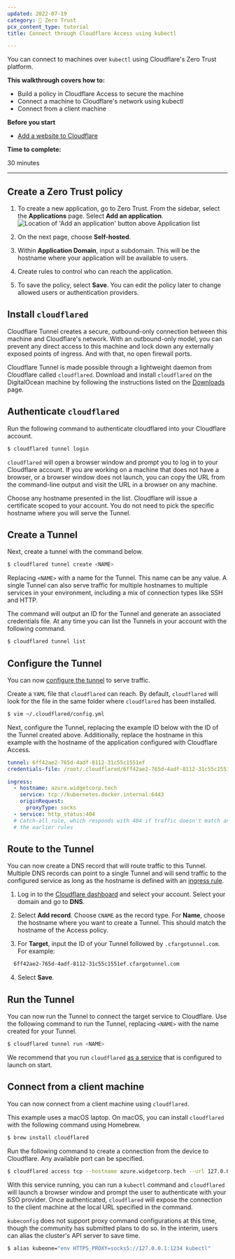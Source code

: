 ```yaml
---
updated: 2022-07-19
category: 🔐 Zero Trust
pcx_content_type: tutorial
title: Connect through Cloudflare Access using kubectl

---
```


You can connect to machines over `kubectl` using Cloudflare's Zero Trust platform.

**This walkthrough covers how to:**

* Build a policy in Cloudflare Access to secure the machine
* Connect a machine to Cloudflare's network using kubectl
* Connect from a client machine

**Before you start**

* [Add a website to Cloudflare](/fundamentals/setup/manage-domains/add-site/)

**Time to complete:**

30 minutes

***

## Create a Zero Trust policy

1. To create a new application, go to Zero Trust. From the sidebar, select the **Applications** page. Select **Add an application**.
   ![Location of 'Add an application' button above Application list](~/assets/images/cloudflare-one/zero-trust-security/ssh/app-list.png)

2. On the next page, choose **Self-hosted**.

3. Within **Application Domain**, input a subdomain. This will be the hostname where your application will be available to users.

4. Create rules to control who can reach the application.

5. To save the policy, select **Save**. You can edit the policy later to change allowed users or authentication providers.

## Install `cloudflared`

Cloudflare Tunnel creates a secure, outbound-only connection between this machine and Cloudflare's network. With an outbound-only model, you can prevent any direct access to this machine and lock down any externally exposed points of ingress. And with that, no open firewall ports.

Cloudflare Tunnel is made possible through a lightweight daemon from Cloudflare called `cloudflared`. Download and install `cloudflared` on the DigitalOcean machine by following the instructions listed on the [Downloads](/cloudflare-one/connections/connect-networks/downloads/) page.

## Authenticate `cloudflared`

Run the following command to authenticate cloudflared into your Cloudflare account.

```sh
$ cloudflared tunnel login
```

`cloudflared` will open a browser window and prompt you to log in to your Cloudflare account. If you are working on a machine that does not have a browser, or a browser window does not launch, you can copy the URL from the command-line output and visit the URL in a browser on any machine.

Choose any hostname presented in the list. Cloudflare will issue a certificate scoped to your account. You do not need to pick the specific hostname where you will serve the Tunnel.

## Create a Tunnel

Next, create a tunnel with the command below.

```sh
$ cloudflared tunnel create <NAME>
```

Replacing `<NAME>` with a name for the Tunnel. This name can be any value. A single Tunnel can also serve traffic for multiple hostnames to multiple services in your environment, including a mix of connection types like SSH and HTTP.

The command will output an ID for the Tunnel and generate an associated credentials file. At any time you can list the Tunnels in your account with the following command.

```sh
$ cloudflared tunnel list
```

## Configure the Tunnel

You can now [configure the tunnel](/cloudflare-one/connections/connect-networks/get-started/create-local-tunnel/#4-create-a-configuration-file) to serve traffic.

Create a `YAML` file that `cloudflared` can reach. By default, `cloudflared` will look for the file in the same folder where `cloudflared` has been installed.

```sh
$ vim ~/.cloudflared/config.yml
```

Next, configure the Tunnel, replacing the example ID below with the ID of the Tunnel created above. Additionally, replace the hostname in this example with the hostname of the application configured with Cloudflare Access.

```yaml
tunnel: 6ff42ae2-765d-4adf-8112-31c55c1551ef
credentials-file: /root/.cloudflared/6ff42ae2-765d-4adf-8112-31c55c1551ef.json

ingress:
  - hostname: azure.widgetcorp.tech
    service: tcp://kubernetes.docker.internal:6443
    originRequest:
      proxyType: socks
  - service: http_status:404
  # Catch-all rule, which responds with 404 if traffic doesn't match any of
  # the earlier rules
```

## Route to the Tunnel

You can now create a DNS record that will route traffic to this Tunnel. Multiple DNS records can point to a single Tunnel and will send traffic to the configured service as long as the hostname is defined with an [ingress rule](/cloudflare-one/connections/connect-networks/configure-tunnels/local-management/configuration-file/#file-structure-for-public-hostnames).

1. Log in to the [Cloudflare dashboard](https://dash.cloudflare.com/) and select your account. Select your domain and go to **DNS**.

2. Select **Add record**. Choose `CNAME` as the record type. For **Name**, choose the hostname where you want to create a Tunnel. This should match the hostname of the Access policy.

3. For **Target**, input the ID of your Tunnel followed by `.cfargotunnel.com`. For example:

```txt
  6ff42ae2-765d-4adf-8112-31c55c1551ef.cfargotunnel.com
```

4. Select **Save**.

## Run the Tunnel

You can now run the Tunnel to connect the target service to Cloudflare. Use the following command to run the Tunnel, replacing `<NAME>` with the name created for your Tunnel.

```sh
$ cloudflared tunnel run <NAME>
```

We recommend that you run `cloudflared` [as a service](/cloudflare-one/connections/connect-networks/configure-tunnels/local-management/as-a-service/) that is configured to launch on start.

## Connect from a client machine

You can now connect from a client machine using `cloudflared`.

This example uses a macOS laptop. On macOS, you can install `cloudflared` with the following command using Homebrew.

```sh
$ brew install cloudflared
```

Run the following command to create a connection from the device to Cloudflare. Any available port can be specified.

```sh
$ cloudflared access tcp --hostname azure.widgetcorp.tech --url 127.0.0.1:1234
```

With this service running, you can run a `kubectl` command and `cloudflared` will launch a browser window and prompt the user to authenticate with your SSO provider. Once authenticated, `cloudflared` will expose the connection to the client machine at the local URL specified in the command.

`kubeconfig` does not support proxy command configurations at this time, though the community has submitted plans to do so. In the interim, users can alias the cluster's API server to save time.

```sh
$ alias kubeone="env HTTPS_PROXY=socks5://127.0.0.1:1234 kubectl"
```
